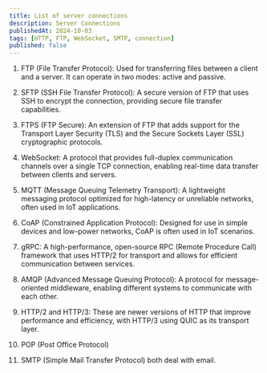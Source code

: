 ```yaml
---
title: List of server connections
description: Server Connections
publishedAt: 2024-10-03
tags: [HTTP, FTP, WebSocket, SMTP, connection]
published: false
---
```


1. FTP (File Transfer Protocol): Used for transferring files between a client and a server. It can operate in two modes: active and passive.

2. SFTP (SSH File Transfer Protocol): A secure version of FTP that uses SSH to encrypt the connection, providing secure file transfer capabilities.

3. FTPS (FTP Secure): An extension of FTP that adds support for the Transport Layer Security (TLS) and the Secure Sockets Layer (SSL) cryptographic protocols.

4. WebSocket: A protocol that provides full-duplex communication channels over a single TCP connection, enabling real-time data transfer between clients and servers.

5. MQTT (Message Queuing Telemetry Transport): A lightweight messaging protocol optimized for high-latency or unreliable networks, often used in IoT applications.

6. CoAP (Constrained Application Protocol): Designed for use in simple devices and low-power networks, CoAP is often used in IoT scenarios.

7. gRPC: A high-performance, open-source RPC (Remote Procedure Call) framework that uses HTTP/2 for transport and allows for efficient communication between services.

8. AMQP (Advanced Message Queuing Protocol): A protocol for message-oriented middleware, enabling different systems to communicate with each other.

9. HTTP/2 and HTTP/3: These are newer versions of HTTP that improve performance and efficiency, with HTTP/3 using QUIC as its transport layer.

10. POP (Post Office Protocol)

11. SMTP (Simple Mail Transfer Protocol) both deal with email.

